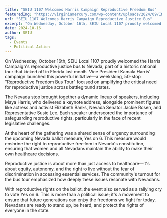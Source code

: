 ---
title: "SEIU 1107 Welcomes Harris Campaign Reproductive Freedom Bus"
featuredImg: "https://virginiamercury.com/wp-content/uploads/2024/09/IMG_0433.jpg"
url: "SEIU 1107 Welcomes Harris Campaign Reproductive Justice Bus"
excerpt: "On Wednesday, October 16th, SEIU Local 1107 proudly welcomed the Harris Campaign's reproductive justice bus to Nevada, part of a historic national tour that kicked off in Florida last month. "
date: 2024-10-16
author: SEIU
tags:
  - Events
  - Political Action
---

On Wednesday, October 16th, SEIU Local 1107 proudly welcomed the Harris Campaign's reproductive justice bus to Nevada, part of a historic national tour that kicked off in Florida last month. Vice President Kamala Harris' campaign launched this powerful initiative—a weekslong, 50-stop "Reproductive Freedom Bus Tour" focused on amplifying the critical need for reproductive justice across battleground states.

The Nevada stop brought together a dynamic lineup of speakers, including Maya Harris, who delivered a keynote address, alongside prominent figures like actress and activist Elizabeth Banks, Nevada Senator Jackie Rosen, and Representative Susie Lee. Each speaker underscored the importance of safeguarding reproductive rights, particularly in the face of recent legislative challenges.

At the heart of the gathering was a shared sense of urgency surrounding the upcoming Nevada ballot measure, Yes on 6. This measure would enshrine the right to reproductive freedom in Nevada's constitution, ensuring that women and all Nevadans maintain the ability to make their own healthcare decisions.

Reproductive justice is about more than just access to healthcare—it's about equity, autonomy, and the right to live without the fear of discrimination in accessing essential services. The community's turnout for the bus tour emphasized how deeply these issues resonate with Nevadans.

With reproductive rights on the ballot, the event also served as a rallying cry to vote Yes on 6. This is more than a political issue; it's a movement to ensure that future generations can enjoy the freedoms we fight for today. Nevadans are ready to stand up, be heard, and protect the rights of everyone in the state.
